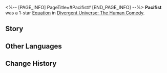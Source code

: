 <%-- [PAGE_INFO]
PageTitle=#Pacifist#
[END_PAGE_INFO] --%>
{{Removed|Equation}}
{{Equation Infobox
|period   = The Human Comedy
|rarity   = 1
|path1    = The Hunt*3
|path2    = Abundance*2
|effect   = When a character's turn begins, every stack of {{Extra Effect|Critical Boost|60000004}} they have will restore their HP equal to {{Color|h|5%}} of their Max HP, and restore HP to teammates equal to {{Color|h|2%}} of their respective Max HP.
|mentions = Kolchis
}}
'''Pacifist''' was a 1-star [[Divergent Universe: The Human Comedy/Equations|Equation]] in [[Divergent Universe: The Human Comedy]].

==Story==
{{Description|The Karmite army ants, the silicon-eating flowers, and the ever-present Kolchis &mdash; the Hyper-distant Delivery technique not only facilitates large-scale trading of goods but also the migration of countless species. They hide in cargo crates and the sleeves or even the stomachs of the guests, slipping past quarantine checks unnoticed. As a result, clusters of fungi engulf the stars, and the spreading red tide leaves the ocean suffocating.<br /><br />You move between different nodes, following their traces, and racking your brain for ways to eliminate the creatures that do not belong here. The parasitic wild bees infest the ants, and the poisonous rain burns the surface of the flowers &mdash; different situations call for different actions. While it is not too late to salvage the situation, you need to act decisively to nip the problem in the bud and restore peace to the stars.}}
<!--
==Gameplay Notes==
* 
-->
==Other Languages==
{{Other Languages
|en   = Pacifist
|zhs  = 和平主义者
|zht  = 和平主義者
|ja   = {{Rubi|平和主義者|へいわしゅぎしゃ}}
|ko   = 평화주의자
|es   = Pacifista
|fr   = Pacifiste
|ru   = Пацифист
|th   = ผู้แสวงหาสันติภาพ
|vi   = Người Theo Chủ Nghĩa Hòa Bình
|de   = Pazifist
|id   = Pacifist
|pt   = Pacifista
}}

==Change History==
{{Change History|2.3}}
